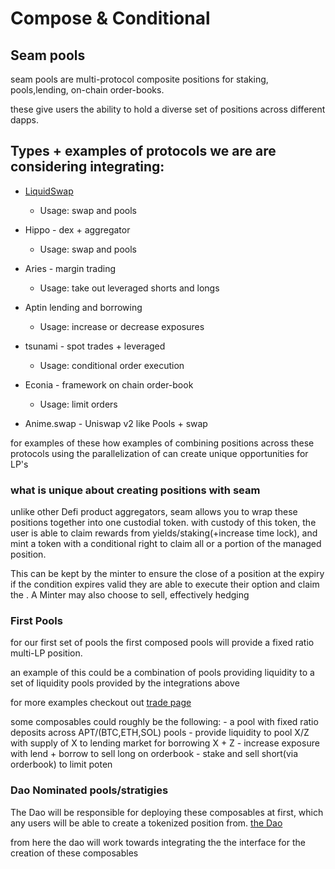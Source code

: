 # Compose & Conditional

## Seam pools

seam pools are multi-protocol composite positions for staking, pools,lending, on-chain order-books.

these give users the ability to hold a diverse set of positions across different dapps.

## Types + examples of protocols we are are considering integrating:

* [LiquidSwap](https://liquidswap.com/#/)
  * Usage: swap and pools
* Hippo - dex + aggregator
  * Usage: swap and pools
* Aries - margin trading
  * Usage: take out leveraged shorts and longs

* Aptin lending and borrowing
  * Usage: increase or decrease exposures

* tsunami - spot trades + leveraged
  * Usage: conditional order execution

* Econia - framework on chain order-book
  * Usage: limit orders

* Anime.swap - Uniswap v2 like Pools + swap

for examples of these how examples of combining positions across these protocols using the parallelization of can create unique opportunities for LP's

### what is unique about creating positions with seam

unlike other Defi product aggregators, seam allows you to wrap these positions together into one custodial token. with custody of this token, the user is able to claim rewards from yields/staking(+increase time lock), and mint a token with a conditional right to claim all or a portion of the managed position.

This can be kept by the minter to ensure the close of a position at the expiry if the condition expires valid they are able to execute their option and claim the .
A Minter may also choose to sell, effectively hedging

### First Pools

for our first set of pools the first composed pools will provide a fixed ratio multi-LP position.

an example of this could be a combination of pools providing liquidity
to a set of liquidity pools provided by the integrations above

for more examples checkout out [trade page](www.seam.money/trade)

some composables could roughly be the following: - a pool with fixed ratio deposits across APT/(BTC,ETH,SOL) pools - provide liquidity to pool X/Z with supply of X to lending market for borrowing X + Z - increase exposure with lend + borrow to sell long on orderbook - stake and sell short(via orderbook) to limit poten

### Dao Nominated pools/stratigies

The Dao will be responsible for deploying these composables at first, which any users will be able to create a tokenized position from. [the Dao]("www.seam.money/governance")

from here the dao will work towards integrating the the interface for the creation of these composables

